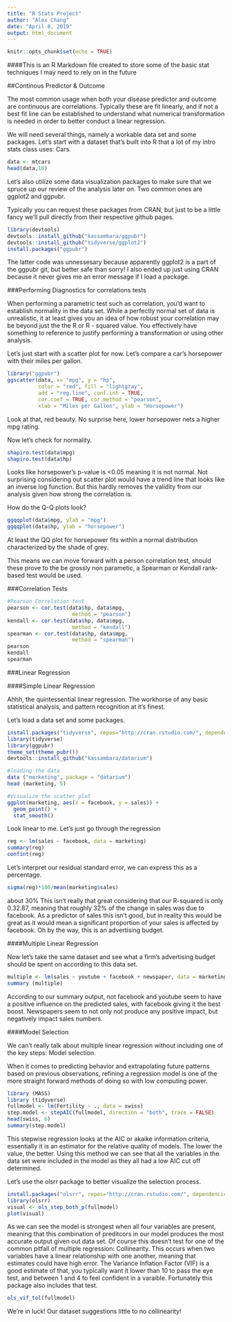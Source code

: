 ```yaml
---
title: "R Stats Project"
author: "Alex Chang"
date: "April 8, 2019"
output: html_document
---
```


```r
knitr::opts_chunk$set(echo = TRUE)
```

####This is an R Markdown file created to store some of the basic stat techniques I may need to rely on in the future 

##Continous Predictor & Outcome

The most common usage when both your disease predictor and outcome are continuous are correlations.  Typically these are fit linearly, and if not a best fit line can be established to understand what numerical transformation is needed in order to better conduct a linear regression.  

We will need several things, namely a workable data set and some packages.
Let's start with a dataset that's built into R that a lot of my intro stats class uses: Cars.  

```r
data <- mtcars 
head(data,10)
```

Let's also utilize some data visualization packages to make sure that we spruce up our review of the analysis later on.  Two common ones are ggplot2 and ggpubr.  

Typically you can request these packages from CRAN, but just to be a little fancy we'll pull directly from their respective github pages.  

```r
library(devtools)
devtools::install_github("kassambara/ggpubr")
devtools::install_github("tidyverse/ggplot2")
install.packages("ggpubr")
```
The latter code was unnessesary because apparently ggplot2 is a part of the ggpubr git, but better safe than sorry! 
I also ended up just using CRAN because it never gives me an error message if I load a package.   

###Performing Diagnostics for correlations tests 

When performing a parametric test such as correlation, you'd want to establish normality in the data set.  While a perfectly normal set of data is unrealistic, it at least gives you an idea of how robust your correlation may be beyond just the the R or R - squared value.  You effectively have something to reference to justify performing a transformation or using other analysis.  

Let's just start with a scatter plot for now.  Let's compare a car's horsepower with their miles per gallon.

```r
library("ggpubr")
ggscatter(data, x= "mpg", y = "hp", 
          color = "red", fill = "lightgray",
          add = "reg.line", conf.int = TRUE,
          cor.coef = TRUE, cor.method = "pearson",
          xlab = "Miles per Gallon", ylab = "Horsepower")
```

Look at that, red beauty.  No surprise here, lower horsepower nets a higher mpg rating.  

Now let's check for normality. 

```r
shapiro.test(data$mpg)
shapiro.test(data$hp)
```

Looks like horsepower's p-value is <0.05 meaning it is not normal. Not surprising considering out scatter plot would have a trend line that looks like an inverse log function.  But this hardly removes the validity from our analysis given how strong the correlation is.  

How do the Q-Q plots look? 
```r
ggqqplot(data$mpg, ylab = "mpg")
ggqqplot(data$hp, ylab = "horsepower")
```

At least the QQ plot for horsepower fits within a normal distribution characterized by the shade of grey.  

This means we can move forward with a person correlation test, should these prove to the be grossly non parametic, a Spearman or Kendall rank-based test would be used.  

###Correlation Tests

```r
#Pearson Correlation test 
pearson <- cor.test(data$hp, data$mpg, 
                     method = "pearson")
kendall <- cor.test(data$hp, data$mpg, 
                     method = "kendall")
spearman <- cor.test(data$hp, data$mpg, 
                     method = "spearman")
pearson
kendall
spearman
```

###Linear Regression 

####Simple Linear Regression

Ahhh, the quintessential linear regression.  The workhorse of any basic statistical analysis, and pattern recognition at it's finest.  

Let's load a data set and some packages. 

```r
install.packages("tidyverse", repos="http://cran.rstudio.com/", dependencies=TRUE)
library(tidyverse)
library(ggpubr)
theme_set(theme_pubr())
devtools::install_github("kassambara/datarium")
```
```r
#loading the data 
data ("marketing", package = "datarium")
head (marketing, 5)
```

```r
#Visualize the scatter plot
ggplot(marketing, aes(x = facebook, y = sales)) + 
  geom_point() + 
  stat_smooth()
```

Look linear to me.  Let's just go through the regression

```r
reg <- lm(sales ~ facebook, data = marketing)
summary(reg)
confint(reg)
```

Let's interpret our residual standard error, we can express this as a percentage.  \
```r
sigma(reg)*100/mean(marketing$sales)
```

about 30% 
This isn't really that great considering that our R-squared is only 0.32.87, meaning that roughly 32% of the change in sales was due to facebook.  As a predictor of sales this isn't good, but in reality this would be great as it would mean a significant proportion of your sales is affected by facebook.  Oh by the way, this is an advertising budget.  

####Multiple Linear Regression 

Now let's take the same dataset and see what a firm's advertising budget should be spent on according to this data set.  

```r
multiple <- lm(sales ~ youtube + facebook + newspaper, data = marketing)
summary (multiple)
```


According to our summary output, not facebook and youtube seem to have a positive influence on the predicted sales, with facebook giving it the best boost.  Newspapers seem to not only not produce any positive impact, but negatively impact sales numbers.  


####Model Selection

We can't really talk about multiple linear regression without including one of the key steps: Model selection.  

When it comes to predicting behavior and extrapolating future patterns based on previous observations, refining a regression model is one of the more straight forward methods of doing so with low computing power.  
```r
library (MASS)
library (tidyverse)
fullmodel <- lm(Fertility ~ ., data = swiss)
step.model <- stepAIC(fullmodel, direction = "both", trace = FALSE)
head(swiss, 6)
summary(step.model)
```

This stepwise regression looks at the AIC or akaike information criteria, essentially it is an estimator for the relative quality of models.   The lower the value, the better.   Using this method we can see that all the variables in the data set were included in the model as they all had a low AIC cut off determined.  

Let's use the olsrr package to better visualize the selection process.

```r
install.packages("olsrr", repos="http://cran.rstudio.com/", dependencies=TRUE)
library(olsrr)
visual <- ols_step_both_p(fullmodel)
plot(visual)
```

As we can see the model is strongest when all four variables are present, meaning that this combination of preditcors in our model produces the most accurate output given out data set.  Of course this doesn't test for one of the common pitfall of multiple regression: Collinearity.   This occurs when two variables have a linear relationship with one another, meaning that estimates could have high error.  The Variance Inflation Factor (VIF)  is a good estimate of that, you typically want it lower than 10 to pass the eye test, and between 1 and 4 to feel confident in a varaible.  Fortunately this package also includes that test.  

```r
ols_vif_tol(fullmodel)
```


We're in luck! Our dataset suggestions little to no collinearity!  



